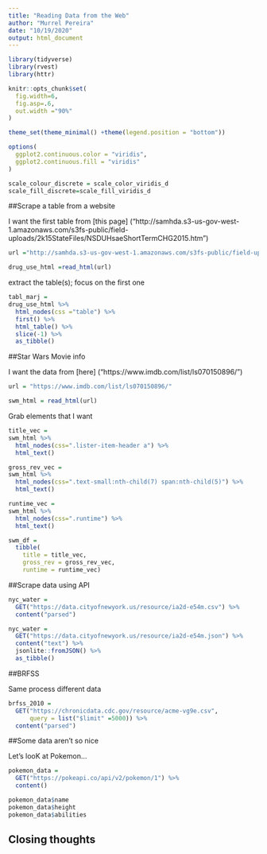 ```yaml
---
title: "Reading Data from the Web"
author: "Murrel Pereira"
date: "10/19/2020"
output: html_document
---
```


```r
library(tidyverse)
library(rvest)
library(httr)

knitr::opts_chunk$set(
  fig.width=6,
  fig.asp=.6,
  out.width ="90%"
)

theme_set(theme_minimal() +theme(legend.position = "bottom"))

options(
  ggplot2.continuous.color = "viridis",
  ggplot2.continuous.fill = "viridis"
)

scale_colour_discrete = scale_color_viridis_d
scale_fill_discrete=scale_fill_viridis_d
```

##Scrape a table from a website

I want the first table from [this page] ("http://samhda.s3-us-gov-west-1.amazonaws.com/s3fs-public/field-uploads/2k15StateFiles/NSDUHsaeShortTermCHG2015.htm")

```r
url ="http://samhda.s3-us-gov-west-1.amazonaws.com/s3fs-public/field-uploads/2k15StateFiles/NSDUHsaeShortTermCHG2015.htm"

drug_use_html =read_html(url)
```

extract the table(s); focus on the first one

```r
tabl_marj =
drug_use_html %>% 
  html_nodes(css ="table") %>% 
  first() %>%
  html_table() %>% 
  slice(-1) %>% 
  as_tibble()
```


##Star Wars Movie info

I want the data from [here] ("https://www.imdb.com/list/ls070150896/")

```r
url = "https://www.imdb.com/list/ls070150896/"

swm_html = read_html(url)
```

Grab elements that I want

```r
title_vec =
swm_html %>% 
  html_nodes(css=".lister-item-header a") %>% 
  html_text()

gross_rev_vec =
swm_html %>% 
  html_nodes(css=".text-small:nth-child(7) span:nth-child(5)") %>% 
  html_text()

runtime_vec =
swm_html %>% 
  html_nodes(css=".runtime") %>% 
  html_text()

swm_df =
  tibble(
    title = title_vec,
    gross_rev = gross_rev_vec,
    runtime = runtime_vec)
```

##Scrape data using API

```r
nyc_water = 
  GET("https://data.cityofnewyork.us/resource/ia2d-e54m.csv") %>% 
  content("parsed")

nyc_water = 
  GET("https://data.cityofnewyork.us/resource/ia2d-e54m.json") %>% 
  content("text") %>% 
  jsonlite::fromJSON() %>% 
  as_tibble()
```

##BRFSS

Same process different data
```r
brfss_2010 =
  GET("https://chronicdata.cdc.gov/resource/acme-vg9e.csv",
      query = list("$limit" =5000)) %>% 
  content("parsed")
```

##Some data aren't so nice

Let's looK at Pokemon...

```r
pokemon_data =
  GET("https://pokeapi.co/api/v2/pokemon/1") %>% 
  content()

pokemon_data$name
pokemon_data$height
pokemon_data$abilities
```

## Closing thoughts

